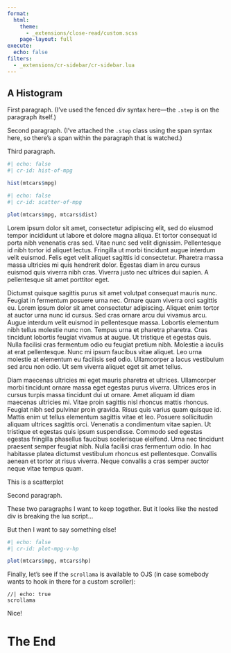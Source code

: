 ```yaml
---
format:
  html:
    theme:
      - _extensions/close-read/custom.scss
    page-layout: full
execute: 
  echo: false
filters:
  - _extensions/cr-sidebar/cr-sidebar.lua
---
```


:::{.cr-sidebar}

# A Histogram

:::{.step}
First paragraph. (I've used the fenced div syntax here—the `.step` is on the paragraph itself.)
:::

[Second paragraph.]{.step} (I've attached the `.step` class using the span syntax here, so there's a span within the paragraph that is watched.)

Third paragraph.

```r
#| echo: false
#| cr-id: hist-of-mpg

hist(mtcars$mpg)
```

```r
#| echo: false
#| cr-id: scatter-of-mpg

plot(mtcars$mpg, mtcars$dist)
```

:::

Lorem ipsum dolor sit amet, consectetur adipiscing elit, sed do eiusmod tempor incididunt ut labore et dolore magna aliqua. Et tortor consequat id porta nibh venenatis cras sed. Vitae nunc sed velit dignissim. Pellentesque id nibh tortor id aliquet lectus. Fringilla ut morbi tincidunt augue interdum velit euismod. Felis eget velit aliquet sagittis id consectetur. Pharetra massa massa ultricies mi quis hendrerit dolor. Egestas diam in arcu cursus euismod quis viverra nibh cras. Viverra justo nec ultrices dui sapien. A pellentesque sit amet porttitor eget.

Dictumst quisque sagittis purus sit amet volutpat consequat mauris nunc. Feugiat in fermentum posuere urna nec. Ornare quam viverra orci sagittis eu. Lorem ipsum dolor sit amet consectetur adipiscing. Aliquet enim tortor at auctor urna nunc id cursus. Sed cras ornare arcu dui vivamus arcu. Augue interdum velit euismod in pellentesque massa. Lobortis elementum nibh tellus molestie nunc non. Tempus urna et pharetra pharetra. Cras tincidunt lobortis feugiat vivamus at augue. Ut tristique et egestas quis. Nulla facilisi cras fermentum odio eu feugiat pretium nibh. Molestie a iaculis at erat pellentesque. Nunc mi ipsum faucibus vitae aliquet. Leo urna molestie at elementum eu facilisis sed odio. Ullamcorper a lacus vestibulum sed arcu non odio. Ut sem viverra aliquet eget sit amet tellus.

Diam maecenas ultricies mi eget mauris pharetra et ultrices. Ullamcorper morbi tincidunt ornare massa eget egestas purus viverra. Ultrices eros in cursus turpis massa tincidunt dui ut ornare. Amet aliquam id diam maecenas ultricies mi. Vitae proin sagittis nisl rhoncus mattis rhoncus. Feugiat nibh sed pulvinar proin gravida. Risus quis varius quam quisque id. Mattis enim ut tellus elementum sagittis vitae et leo. Posuere sollicitudin aliquam ultrices sagittis orci. Venenatis a condimentum vitae sapien. Ut tristique et egestas quis ipsum suspendisse. Commodo sed egestas egestas fringilla phasellus faucibus scelerisque eleifend. Urna nec tincidunt praesent semper feugiat nibh. Nulla facilisi cras fermentum odio. In hac habitasse platea dictumst vestibulum rhoncus est pellentesque. Convallis aenean et tortor at risus viverra. Neque convallis a cras semper auctor neque vitae tempus quam.

:::{.cr-sidebar}

This is a scatterplot

:::{}
Second paragraph.

These two paragraphs I want to keep together. But it looks like the nested div is breaking the lua script...
:::

But then I want to say something else!

```r
#| echo: false
#| cr-id: plot-mpg-v-hp

plot(mtcars$mpg, mtcars$hp)
```

:::

Finally, let's see if the `scrollama` is available to OJS (in case somebody wants to hook in there for a custom scroller):

```ojs
//| echo: true
scrollama
```

Nice!

# The End